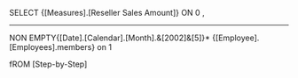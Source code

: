 SELECT 
{[Measures].[Reseller Sales Amount]} ON 0 ,

-------------------------------------------
NON EMPTY{[Date].[Calendar].[Month].&[2002]&[5]}*
{[Employee].[Employees].members} on 1
					

fROM [Step-by-Step]